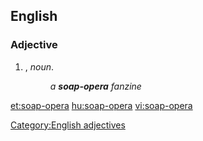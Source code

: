 ==English==

===Adjective===
{{head|en|adjectives}}

# {{attributive of|soap opera|lang=en|nodot=1}}, ''noun''.
#: ''a '''soap-opera''' fanzine''
[[Category:English adjectives]]

[[et:soap-opera]]
[[hu:soap-opera]]
[[vi:soap-opera]]